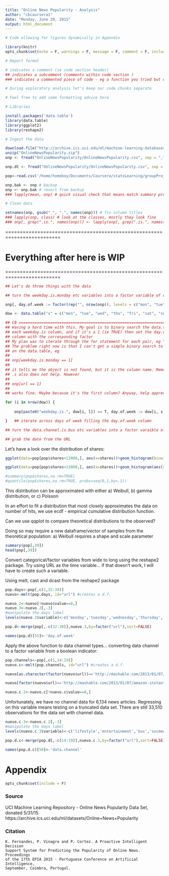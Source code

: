 ```yaml
---
title: "Online News Popularity - Analysis"
author: "cbcoursera1"
date: "Monday, June 29, 2015"
output: html_document
---
```


```r

# Code allowing for figures dynamically in Appendix

library(knitr)
opts_chunk$set(echo = F, warnings = F, message = F, comment = F, include = T, cache = T)

```

```r

# Report format

# indicates a comment (ie code section header)
## indicates a subcomment (comments within code section )
### indicates a commented piece of code - eg a function you tried but doesn't contribute further down the line

# During exploratory analysis let's keep our code chunks separate

# Feel free to add some formatting advice here

```

```r

# Libraries

install.packages('data.table')
library(data.table)
library(ggplot2)
library(reshape2)

# Ingest the data

download.file("http://archive.ics.uci.edu/ml/machine-learning-databases/00332/OnlineNewsPopularity.zip", "OnlineNewsPopularity.zip")
unzip("OnlineNewsPopularity.zip")
onp <- fread("OnlineNewsPopularity/OnlineNewsPopularity.csv", sep = ",", header = T, data.table = T)

onp.dt <- fread("OnlineNewsPopularity/OnlineNewsPopularity.csv", sep = ",", header = T, data.table = F)

pop<-read.csv('/home/homeboy/Documents/Coursera/statsLearning/groupProjects/OnlineNewsPopularity/OnlineNewsPopularity/OnlineNewsPopularity.csv')

onp.bak <- onp # backup
onp <- onp.bak # revert from backup
### lapply(mean, onp) # quick visual check that means match summary provided with data

# Clean data

setnames(onp, gsub("_", ".", names(onp))) # fix column titles
### lapply(onp, class) # look at the classes, mostly they look fine
### onp[, grep(".is.", names(onp))] <- lapply(onp[, grep(".is.", names(onp)), with = F], as.logical)

```

=========================================================================

# Everything after here is WIP

=========================================================================

```r

## Let's do three things with the data

## turn the weekday.is.monday etc variables into a factor variable of dayofweek

onp[, day.of.week := factor(rep("", nrow(onp)), levels = c("mon", "tue", "wed", "thu", "fri", "sat", "sun"))]  ## create empty factor variable

dow <- data.table("s" = c("mon", "tue", "wed", "thu", "fri", "sat", "sun"), "l" = c("monday", "tuesday", "wednesday", "thursday", "friday", "saturday", "sunday")) # create data table of short and long day names

## CB ===================================================================
## Having a hard time with this. My goal is to binary search the data.table in
## each weekday.is column, and if it's a 1 (ie TRUE) then set the day.of.week
## column with the corresponding factor
## My plan was to iterate through the for statement for each pair, eg "mon", "monday"
## The problem right now is that I can't get a simple binary search to work
## on the data.table, eg    
##
## onp[weekday.is.monday == 1]
##
## it tells me the object is not found, but it is the column name. Removing the
## .s also does not help. However
##
## onp[url == 1]
##
## works fine. Maybe because it's the first column? Anyway, help appreciated.

for (i in nrow(dow)) {
    
    onp[paste0("weekday.is.", dow[i, l]) == T, day.of.week := dow[i, s]]

}   ## iterate across days of week filling the day.of.week column

## turn the data.channel.is.bus etc variables into a factor varaible of channel (same method as dow)

## grab the date from the URL
```

Let's have a look over the distribution of shares:
```r
ggplot(data=pop[pop$shares<13000,], aes(x=shares))+geom_histogram(binwidth=I(13000/30), color="orange")

ggplot(data=pop[pop$shares<13000,], aes(x=shares))+geom_histogram(aes(y=..density..),binwidth=I(13000/30), color="orange") + geom_density(alpha=.2, fill="#FF6666")

#summary(pop$shares,na.rm=TRUE)
#quantile(pop$shares,na.rm=TRUE, probs=seq(0,1,by=.1))
```

This distribution can be approximated with either
a) Weibull, b) gamma distribution, or c) Poisson

In an effort to fit a distribution that most closely approximates the data on number of hits, we use ecdf - empirical cumulative distribution function.

Can we use qqplot to compare theoretical distributions to the observed?

Doing so may require a new dataframe/vector of samples from the theoretical population:
a) Weibull requires a shape and scale parameter

```r
summary(pop[,39])
head(pop[,39])
```

Convert categorical/factor variables from wide to long using the reshape2 package. Try using URL as the time variable... if that doesn't work, I will have to create such a variable.

Using melt, cast and dcast from the reshape2 package
```r
pop.days<-pop[,c(1,32:38)]
nuevo<-melt(pop.days, id="url") #creates a d.f.

nuevo.2<-nuevo[!nuevo$value==0,]
nuevo.3<-nuevo.2[,-3]
#manipulate the days label
levels(nuevo.3$variable)<-c('monday','tuesday','wednesday','thursday','friday','saturday','sunday')

pop.d<-merge(pop[,-c(32:38)],nuevo.3,by=factor("url"),sort=FALSE)

names(pop.d)[55]<-'day.of.week'
```

Apply the above function to data channel types... converting data channel to a factor variable from a boolean indicator:
```r
pop.channels<-pop[,c(1,14:19)]
nuevo.c<-melt(pop.channels, id="url") #creates a d.f.

nuevo[as.character(factor(nuevo$url))=='http://mashable.com/2013/01/07/amazon-instant-video-browser/',]

nuevo[factor(nuevo$url)=='http://mashable.com/2013/01/07/amazon-instant-video-browser/',]

nuevo.c.2<-nuevo.c[!nuevo.c$value==0,]
```

Unfortunately, we have no channel data for 6,134 news articles. Regressing on this variable means testing on a truncated data set. There are still 33,510 observations for the data set with channel data.

```r
nuevo.c.3<-nuevo.c.2[,-3]
#manipulate the days label
levels(nuevo.c.3$variable)<-c('lifestyle','entertainment','bus','socmed','tech','world')

pop.d.c<-merge(pop.d[,-c(14:19)],nuevo.c.3,by=factor("url"),sort=FALSE)

names(pop.d.c)[50]<-'data.channel'
```
# Appendix

```r

opts_chunk$set(include = F)

```

### Source

UCI Machine Learning Repository - Online News Popularity Data Set, donated 5/31/15
https://archive.ics.uci.edu/ml/datasets/Online+News+Popularity

### Citation

    K. Fernandes, P. Vinagre and P. Cortez. A Proactive Intelligent Decision
    Support System for Predicting the Popularity of Online News. Proceedings
    of the 17th EPIA 2015 - Portuguese Conference on Artificial Intelligence,
    September, Coimbra, Portugal.
